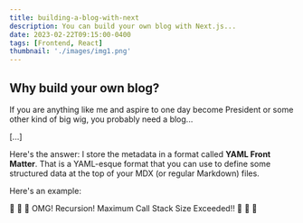 ```yaml
---
title: building-a-blog-with-next
description: You can build your own blog with Next.js...
date: 2023-02-22T09:15:00-0400
tags: [Frontend, React]
thumbnail: './images/img1.png'
---
```



## Why build your own blog?

If you are anything like me and aspire to one day become President 
or some other kind of big wig, you probably need a blog...

[...]

Here's the answer: I store the metadata in a format called 
**YAML Front Matter**. That is a YAML-esque format that you 
can use to define some structured data at the top of your 
MDX (or regular Markdown) files.

Here's an example:

🤯 🤯 🤯 OMG! Recursion! Maximum Call Stack Size Exceeded!! 🤯 🤯 🤯
